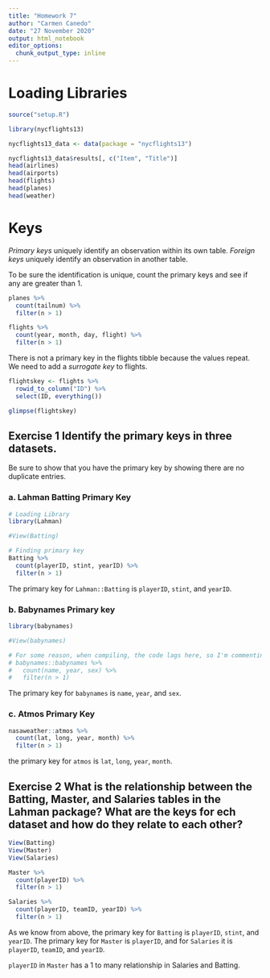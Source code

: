 ```yaml
---
title: "Homework 7"
author: "Carmen Canedo"
date: "27 November 2020"
output: html_notebook
editor_options: 
  chunk_output_type: inline
---
```


# Loading Libraries
```r
source("setup.R")

library(nycflights13)

nycflights13_data <- data(package = "nycflights13")
```

```r
nycflights13_data$results[, c("Item", "Title")]
head(airlines)
head(airports)
head(flights)
head(planes)
head(weather)
```

# Keys
*Primary keys* uniquely identify an observation within its own table. *Foreign keys* uniquely identify an observation in another table.

To be sure the identification is unique, count the primary keys and see if any are greater than 1.

```r
planes %>% 
  count(tailnum) %>% 
  filter(n > 1)
```

```r
flights %>% 
  count(year, month, day, flight) %>% 
  filter(n > 1)
```
There is not a primary key in the flights tibble because the values repeat. We need to add a *surrogate key* to flights.

```r
flightskey <- flights %>% 
  rowid_to_column("ID") %>% 
  select(ID, everything())

glimpse(flightskey)
```

## Exercise 1 Identify the primary keys in three datasets. 
Be sure to show that you have the primary key by showing there are no duplicate entries.

### a. Lahman Batting Primary Key
```r
# Loading Library
library(Lahman)

#View(Batting)

# Finding primary key
Batting %>% 
  count(playerID, stint, yearID) %>% 
  filter(n > 1)
```
The primary key for `Lahman::Batting` is `playerID`, `stint`, and `yearID`.

### b. Babynames Primary key
```r
library(babynames)

#View(babynames)

# For some reason, when compiling, the code lags here, so I'm commenting it out. This is how I got my answer for this question.
# babynames::babynames %>% 
#   count(name, year, sex) %>% 
#   filter(n > 1)
```
The primary key for `babynames` is `name`, `year`, and `sex`.

### c. Atmos Primary Key
```r
nasaweather::atmos %>% 
  count(lat, long, year, month) %>% 
  filter(n > 1)
```
the primary key for `atmos` is `lat`, `long`, `year`, `month`.

## Exercise 2 What is the relationship between the Batting, Master, and Salaries tables in the Lahman package? What are the keys for ech dataset and how do they relate to each other?

```r
View(Batting)
View(Master)
View(Salaries)
```

```r
Master %>% 
  count(playerID) %>% 
  filter(n > 1)
```

```r
Salaries %>% 
  count(playerID, teamID, yearID) %>% 
  filter(n > 1)
```


As we know from above, the primary key for `Batting` is `playerID`, `stint`, and `yearID`. The primary key for `Master` is `playerID`, and for `Salaries` it is `playerID`, `teamID`, and `yearID`.

`playerID` in `Master` has a 1 to many relationship in Salaries and Batting.